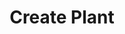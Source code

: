 ---
title: 'Create Plant'
openapi: 'POST https://precfy-api.azurewebsites.net/api/{partnerId}/precatorio/parse'
---